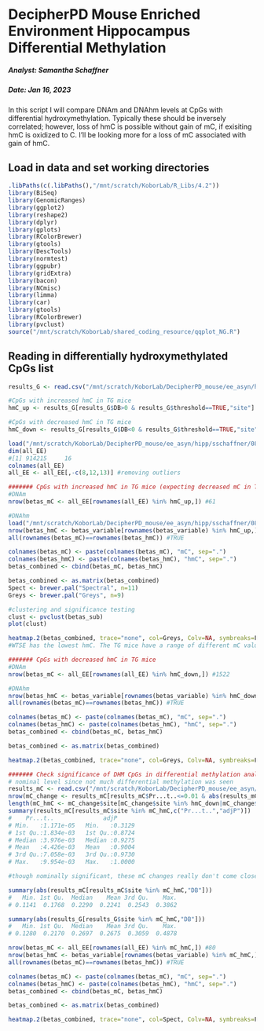 DecipherPD Mouse Enriched Environment Hippocampus Differential Methylation
================================

##### Analyst: Samantha Schaffner
##### Date: Jan 16, 2023

In this script I will compare DNAm and DNAhm levels at CpGs with differential hydroxymethylation. Typically these should be inversely correlated; however, loss of hmC is possible without gain of mC, if exisiting hmC is oxidized to C. I'll be looking more for a loss of mC associated with gain of hmC.

## Load in data and set working directories

```r
.libPaths(c(.libPaths(),"/mnt/scratch/KoborLab/R_Libs/4.2"))
library(BiSeq)
library(GenomicRanges)
library(ggplot2)
library(reshape2)
library(dplyr)
library(gplots)
library(RColorBrewer)
library(gtools)
library(DescTools)
library(normtest)
library(ggpubr)
library(gridExtra)
library(bacon)
library(NCmisc)
library(limma)
library(car)
library(gtools)
library(RColorBrewer)
library(pvclust)
source("/mnt/scratch/KoborLab/shared_coding_resource/qqplot_NG.R")
```

## Reading in differentially hydroxymethylated CpGs list

```r
results_G <- read.csv("/mnt/scratch/KoborLab/DecipherPD_mouse/ee_asyn/hipp/sschaffner/082022/5-methdiff_DNAm_DNAhm/hydroxy/WTSE_TGSE/linear_model/auto/CpG/lm_WTSE_TGSE.csv")

#CpGs with increased hmC in TG mice
hmC_up <- results_G[results_G$DB>0 & results_G$threshold==TRUE,"site"] #61 CpGs

#CpGs with decreased hmC in TG mice
hmC_down <- results_G[results_G$DB<0 & results_G$threshold==TRUE,"site"] #1522 CpGs

load("/mnt/scratch/KoborLab/DecipherPD_mouse/ee_asyn/hipp/sschaffner/082022/5-methdiff_DNAm_DNAhm/preprocessing/oxbisulfite/CpG/all_EE_mC_betas_CpG_10X.RData")
dim(all_EE)
#[1] 914215     16
colnames(all_EE)
all_EE <- all_EE[,-c(8,12,13)] #removing outliers

####### CpGs with increased hmC in TG mice (expecting decreased mC in TG mice)
#DNAm
nrow(betas_mC <- all_EE[rownames(all_EE) %in% hmC_up,]) #61

#DNAhm
load("/mnt/scratch/KoborLab/DecipherPD_mouse/ee_asyn/hipp/sschaffner/082022/5-methdiff_DNAm_DNAhm/preprocessing/hydroxy/CpG/all_EE_hmC_betas_CpG_10X_auto_var_noout.RData")
nrow(betas_hmC <- betas_variable[rownames(betas_variable) %in% hmC_up,]) #61
all(rownames(betas_mC)==rownames(betas_hmC)) #TRUE

colnames(betas_mC) <- paste(colnames(betas_mC), "mC", sep=".")
colnames(betas_hmC) <- paste(colnames(betas_hmC), "hmC", sep=".")
betas_combined <- cbind(betas_mC, betas_hmC)

betas_combined <- as.matrix(betas_combined)
Spect <- brewer.pal("Spectral", n=11)
Greys <- brewer.pal("Greys", n=9)

#clustering and significance testing
clust <- pvclust(betas_sub)
plot(clust)

heatmap.2(betas_combined, trace="none", col=Greys, Colv=NA, symbreaks=F, symkey=F)
#WTSE has the lowest hmC. The TG mice have a range of different mC values. Around half have loss of mC in TG mice.

####### CpGs with decreased hmC in TG mice 
#DNAm
nrow(betas_mC <- all_EE[rownames(all_EE) %in% hmC_down,]) #1522

#DNAhm
nrow(betas_hmC <- betas_variable[rownames(betas_variable) %in% hmC_down,]) #1522
all(rownames(betas_mC)==rownames(betas_hmC)) #TRUE

colnames(betas_mC) <- paste(colnames(betas_mC), "mC", sep=".")
colnames(betas_hmC) <- paste(colnames(betas_hmC), "hmC", sep=".")
betas_combined <- cbind(betas_mC, betas_hmC)

betas_combined <- as.matrix(betas_combined)

heatmap.2(betas_combined, trace="none", col=Greys, Colv=NA, symbreaks=F, symkey=F)

####### Check significance of DHM CpGs in differential methylation analysis
# nominal level since not much differential methylation was seen
results_mC <- read.csv("/mnt/scratch/KoborLab/DecipherPD_mouse/ee_asyn/hipp/sschaffner/082022/5-methdiff_DNAm_DNAhm/methylation/WTSE_TGSE/linear_model/auto/CpG/lm_WTSE_TGSE.csv")
nrow(mC_change <- results_mC[results_mC$Pr...t..<=0.01 & abs(results_mC$DB)>=0.1,]) #2674
length(mC_hmC <- mC_change$site[mC_change$site %in% hmC_down|mC_change$site %in% hmC_up]) #80
summary(results_mC[results_mC$site %in% mC_hmC,c("Pr...t..","adjP")])
#    Pr...t..              adjP       
# Min.   :1.171e-05   Min.   :0.3129  
# 1st Qu.:1.834e-03   1st Qu.:0.8724  
# Median :3.976e-03   Median :0.9275  
# Mean   :4.426e-03   Mean   :0.9004  
# 3rd Qu.:7.058e-03   3rd Qu.:0.9730  
# Max.   :9.954e-03   Max.   :1.0000 

#though nominally significant, these mC changes really don't come close to passing MTC, with adjusted p-values close to 0.9 on average

summary(abs(results_mC[results_mC$site %in% mC_hmC,"DB"]))
#   Min. 1st Qu.  Median    Mean 3rd Qu.    Max. 
# 0.1141  0.1768  0.2290  0.2241  0.2543  0.3862 

summary(abs(results_G[results_G$site %in% mC_hmC,"DB"]))
#   Min. 1st Qu.  Median    Mean 3rd Qu.    Max. 
# 0.1280  0.2170  0.2697  0.2675  0.3059  0.4878 

nrow(betas_mC <- all_EE[rownames(all_EE) %in% mC_hmC,]) #80
nrow(betas_hmC <- betas_variable[rownames(betas_variable) %in% mC_hmC,]) #80
all(rownames(betas_mC)==rownames(betas_hmC)) #TRUE

colnames(betas_mC) <- paste(colnames(betas_mC), "mC", sep=".")
colnames(betas_hmC) <- paste(colnames(betas_hmC), "hmC", sep=".")
betas_combined <- cbind(betas_mC, betas_hmC)

betas_combined <- as.matrix(betas_combined)

heatmap.2(betas_combined, trace="none", col=Spect, Colv=NA, symbreaks=F, symkey=F)
```

